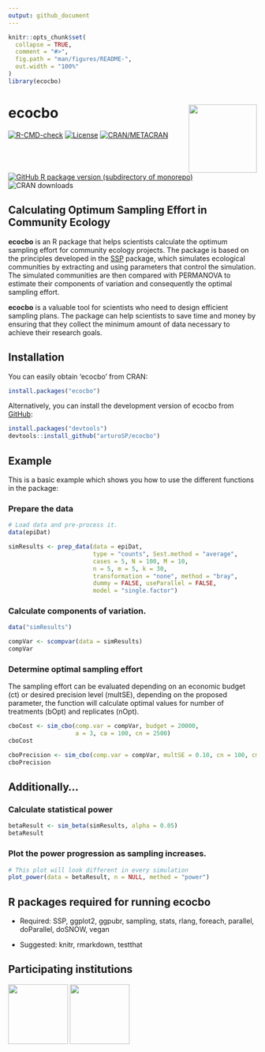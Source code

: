 ```yaml
---
output: github_document
---
```


<!-- README.md is generated from README.Rmd. Please edit that file -->

```r
knitr::opts_chunk$set(
  collapse = TRUE,
  comment = "#>",
  fig.path = "man/figures/README-",
  out.width = "100%"
)
library(ecocbo)
```

# ecocbo <a href="https://cran.r-project.org/package=ecocbo"><img src="man/figures/logoecocbo.png" align="right" height="138" /></a>

<!-- badges: start -->

[![R-CMD-check](https://github.com/arturoSP/ecocbo/actions/workflows/R-CMD-check.yaml/badge.svg)](https://github.com/arturoSP/ecocbo/actions/workflows/R-CMD-check.yaml) [![License](https://img.shields.io/badge/License-GPL3-blue.svg)](https://github.com/arturoSP/ecocbo/blob/master/LICENSE.md) [![CRAN/METACRAN](https://img.shields.io/cran/v/ecocbo)](https://cran.r-project.org/package=ecocbo)
[![GitHub R package version (subdirectory of monorepo)](https://img.shields.io/github/r-package/v/arturoSP/ecocbo)](https://github.com/arturoSP/ecocbo/tree/master)
![CRAN downloads](https://cranlogs.r-pkg.org/badges/grand-total/ecocbo?color=yellow)

<!-- badges: end -->

## Calculating Optimum Sampling Effort in Community Ecology

**ecocbo** is an R package that helps scientists calculate the optimum sampling effort for community ecology projects. The package is based on the principles developed in the [SSP](https://github.com/edlinguerra/SSP) package, which simulates ecological communities by extracting and using parameters that control the simulation. The simulated communities are then compared with PERMANOVA to estimate their components of variation and consequently the optimal sampling effort.

**ecocbo** is a valuable tool for scientists who need to design efficient sampling plans. The package can help scientists to save time and money by ensuring that they collect the minimum amount of data necessary to achieve their research goals.

## Installation

You can easily obtain 'ecocbo' from CRAN:

```r
install.packages("ecocbo")
```

Alternatively, you can install the development version of ecocbo from [GitHub](https://github.com/):

```r
install.packages("devtools")
devtools::install_github("arturoSP/ecocbo")
```

## Example

This is a basic example which shows you how to use the different functions in the package:

### Prepare the data

```r
# Load data and pre-process it.
data(epiDat)

simResults <- prep_data(data = epiDat, 
                        type = "counts", Sest.method = "average",
                        cases = 5, N = 100, M = 10,
                        n = 5, m = 5, k = 30,
                        transformation = "none", method = "bray",
                        dummy = FALSE, useParallel = FALSE,
                        model = "single.factor")
```

### Calculate components of variation.

```r
data("simResults")
```

```r
compVar <- scompvar(data = simResults)
compVar

```

### Determine optimal sampling effort

The sampling effort can be evaluated depending on an economic budget (ct) or desired precision level (multSE), depending on the proposed parameter, the function will calculate optimal values for number of treatments (bOpt) and replicates (nOpt).

```r
cboCost <- sim_cbo(comp.var = compVar, budget = 20000, 
                   a = 3, ca = 100, cn = 2500)
cboCost
```

```r
cboPrecision <- sim_cbo(comp.var = compVar, multSE = 0.10, cn = 100, cm = 2500)
cboPrecision

```

## Additionally... 
### Calculate statistical power

```r
betaResult <- sim_beta(simResults, alpha = 0.05)
betaResult
```

### Plot the power progression as sampling increases.

```r
# This plot will look different in every simulation
plot_power(data = betaResult, n = NULL, method = "power")

```

## R packages required for running ecocbo

-   Required: SSP, ggplot2, ggpubr, sampling, stats, rlang, foreach, parallel, doParallel, doSNOW, vegan

-   Suggested: knitr, rmarkdown, testthat

## Participating institutions

![](man/figures/logoCONACYT.png){height="121"} ![](man/figures/logoENES.png){height="121"}
